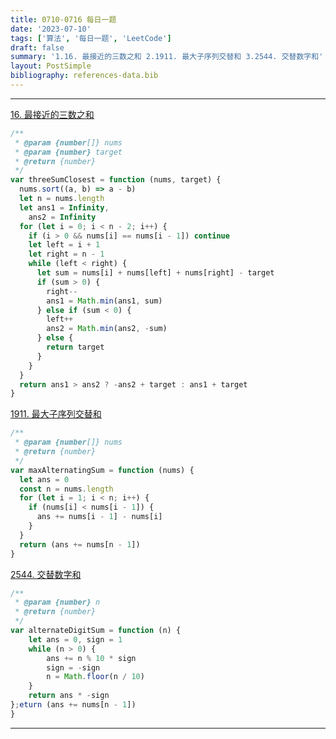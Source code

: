 ```yaml
---
title: 0710-0716 每日一题
date: '2023-07-10'
tags: ['算法', '每日一题', 'LeetCode']
draft: false
summary: '1.16. 最接近的三数之和 2.1911. 最大子序列交替和 3.2544. 交替数字和'
layout: PostSimple
bibliography: references-data.bib
---
```


---

[16. 最接近的三数之和](https://leetcode.cn/problems/3sum-closest/)

```js
/**
 * @param {number[]} nums
 * @param {number} target
 * @return {number}
 */
var threeSumClosest = function (nums, target) {
  nums.sort((a, b) => a - b)
  let n = nums.length
  let ans1 = Infinity,
    ans2 = Infinity
  for (let i = 0; i < n - 2; i++) {
    if (i > 0 && nums[i] == nums[i - 1]) continue
    let left = i + 1
    let right = n - 1
    while (left < right) {
      let sum = nums[i] + nums[left] + nums[right] - target
      if (sum > 0) {
        right--
        ans1 = Math.min(ans1, sum)
      } else if (sum < 0) {
        left++
        ans2 = Math.min(ans2, -sum)
      } else {
        return target
      }
    }
  }
  return ans1 > ans2 ? -ans2 + target : ans1 + target
}
```

[1911. 最大子序列交替和](https://leetcode.cn/problems/maximum-alternating-subsequence-sum/)

```js
/**
 * @param {number[]} nums
 * @return {number}
 */
var maxAlternatingSum = function (nums) {
  let ans = 0
  const n = nums.length
  for (let i = 1; i < n; i++) {
    if (nums[i] < nums[i - 1]) {
      ans += nums[i - 1] - nums[i]
    }
  }
  return (ans += nums[n - 1])
}
```

[2544. 交替数字和](https://leetcode.cn/problems/alternating-digit-sum/)

```js
/**
 * @param {number} n
 * @return {number}
 */
var alternateDigitSum = function (n) {
    let ans = 0, sign = 1
    while (n > 0) {
        ans += n % 10 * sign
        sign = -sign
        n = Math.floor(n / 10)
    }
    return ans * -sign
};eturn (ans += nums[n - 1])
}
```

---
